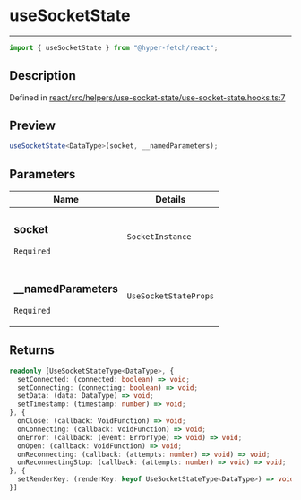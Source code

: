 # useSocketState

<div class="api-docs__separator" data-reactroot="">

---

</div><div class="api-docs__import" data-reactroot="">

```ts
import { useSocketState } from "@hyper-fetch/react";
```

</div><div class="api-docs__section">

## Description

</div><div class="api-docs__description"><span class="api-docs__do-not-parse">

</span></div><p class="api-docs__definition">

Defined in
[react/src/helpers/use-socket-state/use-socket-state.hooks.ts:7](https://github.com/BetterTyped/hyper-fetch/blob/c44d728f/packages/react/src/helpers/use-socket-state/use-socket-state.hooks.ts#L7)

</p><div class="api-docs__section">

## Preview

</div><div class="api-docs__preview fn">

```ts
useSocketState<DataType>(socket, __namedParameters);
```

</div><div class="api-docs__section">

## Parameters

</div>
<div class="api-docs__parameters">
<table>
<thead><tr><th>Name</th><th>Details</th></tr></thead>
<tbody><tr param-data="socket"><td class="api-docs__param-name required">

### socket

`Required`

</td><td class="api-docs__param-type">

`SocketInstance`

</td></tr><tr param-data="__namedParameters"><td class="api-docs__param-name required">

### \_\_namedParameters

`Required`

</td><td class="api-docs__param-type">

`UseSocketStateProps`

</td></tr></tbody></table></div><div class="api-docs__section">

## Returns

</div><div class="api-docs__returns">

```ts
readonly [UseSocketStateType<DataType>, {
  setConnected: (connected: boolean) => void;
  setConnecting: (connecting: boolean) => void;
  setData: (data: DataType) => void;
  setTimestamp: (timestamp: number) => void;
}, {
  onClose: (callback: VoidFunction) => void;
  onConnecting: (callback: VoidFunction) => void;
  onError: (callback: (event: ErrorType) => void) => void;
  onOpen: (callback: VoidFunction) => void;
  onReconnecting: (callback: (attempts: number) => void) => void;
  onReconnectingStop: (callback: (attempts: number) => void) => void;
}, {
  setRenderKey: (renderKey: keyof UseSocketStateType<DataType>) => void;
}]
```

</div>
